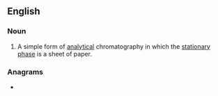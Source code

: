==English==

===Noun===
{{wikipedia}}
{{en-noun|-}}

# {{lb|en|chemistry}} A simple form of [[analytical]] chromatography in which the [[stationary phase]] is a sheet of paper.

===Anagrams===
* {{anagrams|en|chromatography paper}}